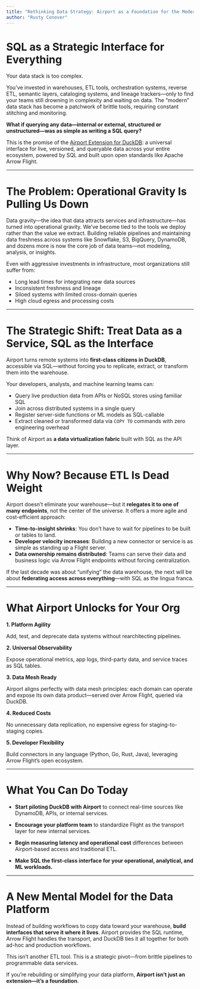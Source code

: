 ```yaml
---
title: "Rethinking Data Strategy: Airport as a Foundation for the Modern Data Stack"
author: "Rusty Conover"
---
```


# SQL as a Strategic Interface for Everything

Your data stack is too complex.

You’ve invested in warehouses, ETL tools, orchestration systems, reverse ETL, semantic layers, cataloging systems, and lineage trackers—only to find your teams still drowning in complexity and waiting on data. The "modern" data stack has become a patchwork of brittle tools, requiring constant stitching and monitoring.

**What if querying any data—internal or external, structured or unstructured—was as simple as writing a SQL query?**

This is the promise of the [Airport Extension for DuckDB](https://arrow.apache.org/docs/format/Flight.html): a universal interface for live, versioned, and queryable data across your entire ecosystem, powered by SQL and built upon open standards like Apache Arrow Flight.

---

# The Problem: Operational Gravity Is Pulling Us Down

Data gravity—the idea that data attracts services and infrastructure—has turned into operational gravity. We've become tied to the tools we deploy rather than the value we extract. Building reliable pipelines and maintaining data freshness across systems like Snowflake, S3, BigQuery, DynamoDB, and dozens more is now the core job of data teams—not modeling, analysis, or insights.

Even with aggressive investments in infrastructure, most organizations still suffer from:

- Long lead times for integrating new data sources
- Inconsistent freshness and lineage
- Siloed systems with limited cross-domain queries
- High cloud egress and processing costs

---

# The Strategic Shift: Treat Data as a Service, SQL as the Interface

Airport turns remote systems into **first-class citizens in DuckDB**, accessible via SQL—without forcing you to replicate, extract, or transform them into the warehouse.

Your developers, analysts, and machine learning teams can:

- Query live production data from APIs or NoSQL stores using familiar SQL
- Join across distributed systems in a single query
- Register server-side functions or ML models as SQL-callable
- Extract cleaned or transformed data via `COPY TO` commands with zero engineering overhead

Think of Airport as **a data virtualization fabric** built with SQL as the API layer.

---

# Why Now? Because ETL Is Dead Weight

Airport doesn’t eliminate your warehouse—but it **relegates it to one of many endpoints**, not the center of the universe. It offers a more agile and cost-efficient approach:

- **Time-to-insight shrinks**: You don’t have to wait for pipelines to be built or tables to land.
- **Developer velocity increases**: Building a new connector or service is as simple as standing up a Flight server.
- **Data ownership remains distributed**: Teams can serve their data and business logic via Arrow Flight endpoints without forcing centralization.

If the last decade was about "unifying" the data warehouse, the next will be about **federating access across everything**—with SQL as the lingua franca.

---

# What Airport Unlocks for Your Org

**1. Platform Agility**

Add, test, and deprecate data systems without rearchitecting pipelines.

**2. Universal Observability**

Expose operational metrics, app logs, third-party data, and service traces as SQL tables.

**3. Data Mesh Ready**

Airport aligns perfectly with data mesh principles: each domain can operate and expose its own data product—served over Arrow Flight, queried via DuckDB.

**4. Reduced Costs**

No unnecessary data replication, no expensive egress for staging-to-staging copies.

**5. Developer Flexibility**

Build connectors in any language (Python, Go, Rust, Java), leveraging Arrow Flight’s open ecosystem.

---

# What You Can Do Today

- **Start piloting DuckDB with Airport** to connect real-time sources like DynamoDB, APIs, or internal services.

- **Encourage your platform team** to standardize Flight as the transport layer for new internal services.

- **Begin measuring latency and operational cost** differences between Airport-based access and traditional ETL.

- **Make SQL the first-class interface for your operational, analytical, and ML workloads.**

---

# A New Mental Model for the Data Platform

Instead of building workflows to copy data toward your warehouse, **build interfaces that serve it where it lives**. Airport provides the SQL runtime, Arrow Flight handles the transport, and DuckDB ties it all together for both ad-hoc and production workflows.

This isn’t another ETL tool. This is a strategic pivot—from brittle pipelines to programmable data services.

If you're rebuilding or simplifying your data platform, **Airport isn’t just an extension—it's a foundation**.
